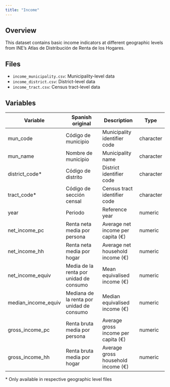 ```yaml
---
title: "Income"
---
```


## Overview

This dataset contains basic income indicators at different geographic levels from INE's Atlas de Distribución de Renta de los Hogares.

## Files

- `income_municipality.csv`: Municipality-level data
- `income_district.csv`: District-level data
- `income_tract.csv`: Census tract-level data

## Variables

| Variable | Spanish original | Description | Type |
|----------|-----------------|-------------|------|
| mun_code | Código de municipio | Municipality identifier code | character |
| mun_name | Nombre de municipio | Municipality name | character |
| district_code* | Código de distrito | District identifier code | character |
| tract_code* | Código de sección censal | Census tract identifier code | character |
| year | Periodo | Reference year | numeric |
| net_income_pc | Renta neta media por persona | Average net income per capita (€) | numeric |
| net_income_hh | Renta neta media por hogar | Average net household income (€) | numeric |
| net_income_equiv | Media de la renta por unidad de consumo | Mean equivalised income (€) | numeric |
| median_income_equiv | Mediana de la renta por unidad de consumo | Median equivalised income (€) | numeric |
| gross_income_pc | Renta bruta media por persona | Average gross income per capita (€) | numeric |
| gross_income_hh | Renta bruta media por hogar | Average gross household income (€) | numeric |

\* Only available in respective geographic level files
